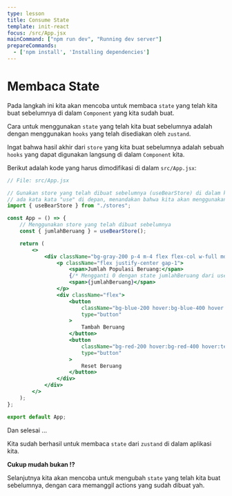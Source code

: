 ```yaml
---
type: lesson
title: Consume State
template: init-react
focus: /src/App.jsx
mainCommand: ["npm run dev", "Running dev server"]
prepareCommands:
  - ['npm install', 'Installing dependencies']
---
```


# Membaca State

Pada langkah ini kita akan mencoba untuk membaca `state` yang telah kita buat sebelumnya di dalam `Component` yang kita sudah buat.

Cara untuk menggunakan `state` yang telah kita buat sebelumnya adalah dengan menggunakan `hooks` yang telah disediakan oleh `zustand`.

Ingat bahwa hasil akhir dari `store` yang kita buat sebelumnya adalah sebuah `hooks` yang dapat digunakan langsung di dalam `Component` kita.

Berikut adalah kode yang harus dimodifikasi di dalam `src/App.jsx`:

```jsx
// File: src/App.jsx

// Gunakan store yang telah dibuat sebelumnya (useBearStore) di dalam komponen App
// ada kata kata "use" di depan, menandakan bahwa kita akan menggunakan store tersebut sebagai hooks
import { useBearStore } from "./stores";

const App = () => {
	// Menggunakan store yang telah dibuat sebelumnya
	const { jumlahBeruang } = useBearStore();

	return (
		<>
			<div className="bg-gray-200 p-4 m-4 flex flex-col w-full md:w-1/2 lg:w-1/4 gap-4">
				<p className="flex justify-center gap-1">
					<span>Jumlah Populasi Beruang:</span>
					{/* Mengganti 0 dengan state jumlahBeruang dari useBearStore */}
					<span>{jumlahBeruang}</span>
				</p>
				<div className="flex">
					<button
						className="bg-blue-200 hover:bg-blue-400 hover:text-white mx-auto py-2 px-4 rounded transition-colors duration-300"
						type="button"
					>
						Tambah Beruang
					</button>
					<button
						className="bg-red-200 hover:bg-red-400 hover:text-white mx-auto py-2 px-4 rounded transition-colors duration-300"
						type="button"
					>
						Reset Beruang
					</button>
				</div>
			</div>
		</>
	);
};

export default App;
```

Dan selesai ...

Kita sudah berhasil untuk membaca `state` dari `zustand` di dalam aplikasi kita.

**Cukup mudah bukan !?**

Selanjutnya kita akan mencoba untuk mengubah `state` yang telah kita buat sebelumnya, dengan cara memanggil actions yang sudah dibuat yah.